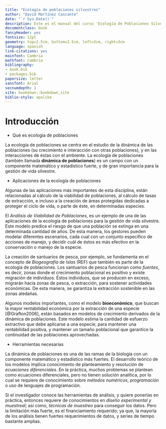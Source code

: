 ```yaml
--- 
title: "Ecología de poblaciones silvestres"
author: "David Martínez Cascante"
date: "`r Sys.Date()`"
description: Este es el manual del curso 'Ecología de Poblaciones Silvestres', de las Escuela de Ciencias Biológicas de la Universidad Nacional
documentclass: book
fancyHeader: yes
fontsize: 12pt
geometry: top=2.5cm, bottom=2.5cm, left=3cm, right=3cm
language: spanish
link-citations: yes
mainfont: Cambria
mathfont: Cambria
bibliography:
- book.bib
- packages.bib
papersize: letter
sansfont: Arial
secnumdepth: 1
site: bookdown::bookdown_site
biblio-style: apalike
---
```

# Introducción {#intro}


- Qué es ecologia de poblaciones

La ecología de poblaciones\index{E!ecología de poblaciones} se centra en el estudio de la dinámica de las poblaciones\index{D!dinámica de poblaciones} (su crecimiento e interacción con otras poblaciones), y en las interacciones de éstas con el ambiente. La ecología de poblaciones (también llamada **dinámica de poblaciones**) es un campo con un componente matemático y estadístico fuerte, y de gran importancia para la gestión de vida silvestre.

- Aplicaciones de la ecología de poblaciones

Algunas de las aplicaciones más importantes de esta disciplina, están relacionadas al cálculo de la viabilidad de poblaciones, al cálculo de tasas de extracción, e incluso a la creación de áreas protegidas dedicadas a proteger el ciclo de vida, o parte de éste, en determinadas especies.

El *Análisis de Viabilidad de Poblaciones*, es un ejemplo de una de las aplicaciones de la ecología de poblaciones para la gestión de vida silvestre. Este modelo predice el riesgo de que una población se extinga en una determinada cantidad de años. De esta manera, los gestores pueden modelar diferentes escenarios, cada cual con un conjunto específico de acciones de manejo, y decidir cuál de éstos es más efectivo en la conservación o manejo de la especie.

La creación de santuarios de pesca, por ejemplo, se fundamenta en el concepto de *Biogeografía de Islas* (REF) que también es parte de la ecología de poblaciones. Los santuarios de pesca funcionan como *fuentes*, es decir, zonas donde el crecimiento poblacional es positivo y existe migración de individuos. Éstos individuos, que se producen en exceso, migrarán hacia zonas de pesca, o extracción, para sostener actividades económicas. De esta manera, se garantiza la extracción sostenible en las zonas aledañas.

Algunos modelos importantes, como el modelo **bioeconómico**, que buscan la mayor rentabilidad económica por la extracción de una especie [@Grafton2006], están basados en modelos de crecimiento derivados de la dinámica de poblaciones. Este modelo estima la cantidad de esfuerzo extractivo que debe aplicarse a una especie, para mantener una rentabilidad positiva, y mantener un tamaño poblacional que garantice la continuidad de las poblaciones aprovechadas.

- Herramientas necesarias

La dinámica de poblaciones es una de las ramas de la biología con un componente matemático y estadístico más fuertes. El desarrollo teórico de los modelos implica conocimiento de planteamiento y resolución de *ecuaciones diferenciales*. En la práctica, muchos problemas se plantean como ecuaciones diferenciales, pero no tienen solución analítica, por lo cual se requiere de conocimiento sobre *métodos numéricos*, *programación* o uso de lenguajes de programación.

Si el investigador conoce las herramientas de análisis, y quiere ponerlas en práctica, entonces requiere de conocimientos en *diseño experimental y muestreal*; así como, *técnicas de muestreo* para conseguir los datos. Pero la limitación más fuerte, es el financiamiento requerido; ya que, la mayoría de los análisis tienen fuertes requerimientos de datos, y series de tiempo bastante amplias.

